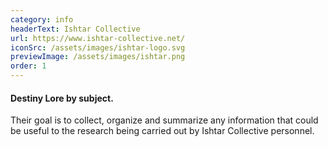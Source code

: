 ```yaml
---
category: info
headerText: Ishtar Collective
url: https://www.ishtar-collective.net/
iconSrc: /assets/images/ishtar-logo.svg
previewImage: /assets/images/ishtar.png
order: 1
---
```


#### Destiny Lore by subject.

Their goal is to collect, organize and summarize any information
that could be useful to the research being carried out
by Ishtar Collective personnel.

